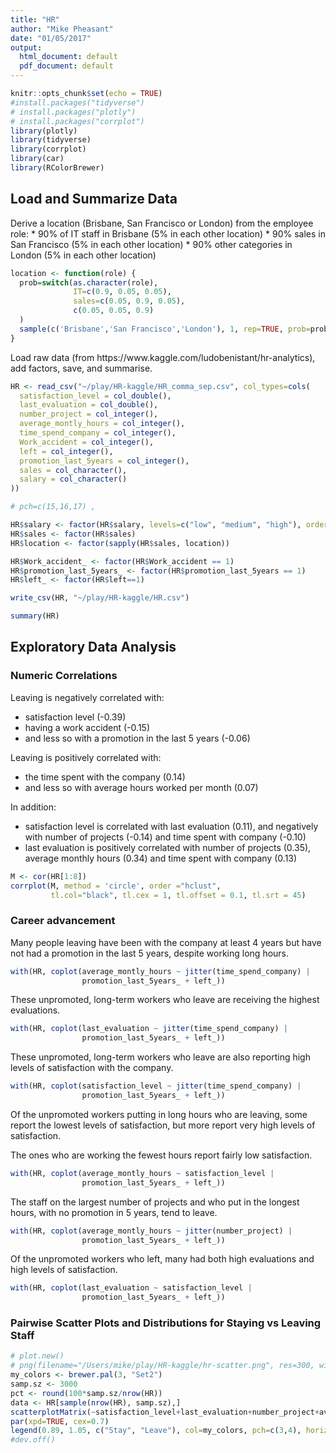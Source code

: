 ```yaml
---
title: "HR"
author: "Mike Pheasant"
date: "01/05/2017"
output:
  html_document: default
  pdf_document: default
---
```


```r
knitr::opts_chunk$set(echo = TRUE)
#install.packages("tidyverse")
# install.packages("plotly")
# install.packages("corrplot")
library(plotly)
library(tidyverse)
library(corrplot)
library(car)
library(RColorBrewer)

```

## Load and Summarize Data

Derive a location (Brisbane, San Francisco or London) from the employee role:
* 90% of IT staff in Brisbane (5% in each other location)
* 90% sales in San Francisco (5% in each other location)
* 90% other categories in London (5% in each other location)

```r
location <- function(role) {
  prob=switch(as.character(role),
              IT=c(0.9, 0.05, 0.05),
              sales=c(0.05, 0.9, 0.05),
              c(0.05, 0.05, 0.9)
  )
  sample(c('Brisbane','San Francisco','London'), 1, rep=TRUE, prob=prob)
}
```

Load raw data (from https://www.kaggle.com/ludobenistant/hr-analytics), add factors, save, and summarise.

```r
HR <- read_csv("~/play/HR-kaggle/HR_comma_sep.csv", col_types=cols(
  satisfaction_level = col_double(),
  last_evaluation = col_double(),
  number_project = col_integer(),
  average_montly_hours = col_integer(),
  time_spend_company = col_integer(),
  Work_accident = col_integer(),
  left = col_integer(),
  promotion_last_5years = col_integer(),
  sales = col_character(),
  salary = col_character()
))

# pch=c(15,16,17) ,

HR$salary <- factor(HR$salary, levels=c("low", "medium", "high"), ordered=TRUE)
HR$sales <- factor(HR$sales)
HR$location <- factor(sapply(HR$sales, location))

HR$Work_accident_ <- factor(HR$Work_accident == 1)
HR$promotion_last_5years_ <- factor(HR$promotion_last_5years == 1)
HR$left_ <- factor(HR$left==1)

write_csv(HR, "~/play/HR-kaggle/HR.csv")

summary(HR)
```

## Exploratory Data Analysis

### Numeric Correlations 

Leaving is negatively correlated with:

* satisfaction level (-0.39) 
* having a work accident (-0.15) 
* and less so with a promotion in the last 5 years (-0.06)

Leaving is positively correlated with:

* the time spent with the company (0.14)
* and less so with average hours worked per month (0.07)

In addition:

* satisfaction level is correlated with last evaluation (0.11), and negatively with number of projects (-0.14) and time spent with company (-0.10)
* last evaluation is positively correlated with number of projects (0.35), average monthly hours (0.34) and time spent with company (0.13)

```r
M <- cor(HR[1:8])
corrplot(M, method = 'circle', order ="hclust",
         tl.col="black", tl.cex = 1, tl.offset = 0.1, tl.srt = 45)
```

### Career advancement

Many people leaving have been with the company at least 4 years but have not had a promotion in the last 5 years, despite working long hours.

```r
with(HR, coplot(average_montly_hours ~ jitter(time_spend_company) |
                promotion_last_5years_ + left_))
```

These unpromoted, long-term workers who leave are receiving the highest evaluations.

```r
with(HR, coplot(last_evaluation ~ jitter(time_spend_company) |
                promotion_last_5years_ + left_))
```

These unpromoted, long-term workers who leave are also reporting high levels of satisfaction with the company.

```r
with(HR, coplot(satisfaction_level ~ jitter(time_spend_company) |
                promotion_last_5years_ + left_))
```

Of the unpromoted workers putting in long hours who are leaving, some report the lowest levels of satisfaction, but more report very high levels of satisfaction. 

The ones who are working the fewest hours report fairly low satisfaction. 

```r
with(HR, coplot(average_montly_hours ~ satisfaction_level |
                promotion_last_5years_ + left_))
```

The staff on the largest number of projects and who put in the longest hours, with no promotion in 5 years, tend to leave.

```r
with(HR, coplot(average_montly_hours ~ jitter(number_project) |
                promotion_last_5years_ + left_))
```

Of the unpromoted workers who left, many had both high evaluations and high levels of satisfaction.

```r
with(HR, coplot(last_evaluation ~ satisfaction_level |
                promotion_last_5years_ + left_))
```

### Pairwise Scatter Plots and Distributions for Staying vs Leaving Staff 

```r
# plot.new()
# png(filename="/Users/mike/play/HR-kaggle/hr-scatter.png", res=300, width = 3000, height = 3000)
my_colors <- brewer.pal(3, "Set2")
samp.sz <- 3000
pct <- round(100*samp.sz/nrow(HR))
data <- HR[sample(nrow(HR), samp.sz),]
scatterplotMatrix(~satisfaction_level+last_evaluation+number_project+average_montly_hours+time_spend_company+Work_accident+promotion_last_5years+sales+salary|left, data=data, reg.line="", smoother="", col=my_colors , smoother.args=list(col="grey") , pch=c(3,4), legend.plot=FALSE, main=paste("Scatter Plot Pairs for HR Turnover (",pct,"% of data)", sep=""))
par(xpd=TRUE, cex=0.7)
legend(0.89, 1.05, c("Stay", "Leave"), col=my_colors, pch=c(3,4), horiz=TRUE)
#dev.off()
```

## 

